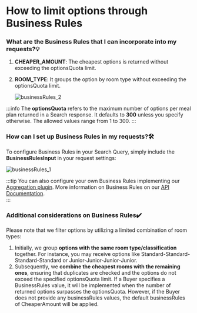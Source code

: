 ﻿---
sidebar_position: 3
---

# How to limit options through Business Rules

### What are the Business Rules that I can incorporate into my requests?💡
1. **CHEAPER_AMOUNT**: The cheapest options is returned without exceeding the optionsQuota limit.
1. **ROOM_TYPE**: It groups the option by room type without exceeding the optionsQuota limit.

	![businessRules_2](https://storage.travelgate.com/kbase/businessRules_2.jpg)

:::info
The **optionsQuota** refers to the maximum number of options per meal plan returned in a Search response. It defaults to **300** unless you specify otherwise. The allowed values range from 1 to 300.
:::

### How can I set up Business Rules in my requests?🛠️
To configure Business Rules in your Search Query, simply include the **BusinessRulesInput** in your request settings:
 
![businessRules_1](https://storage.travelgate.com/kbase/businessRules_1.jpg)

:::tip 
You can also configure your own Business Rules implementing our [Aggregation plugin](/docs/apis/for-buyers/hotel-x-pull-buyers-api/plugins/overview).  More information on Business Rules on our [API Documentation](/docs/apis/for-buyers/hotel-x-pull-buyers-api/quickstart).  
:::

### Additional considerations on Business Rules✔️
Please note that we filter options by utilizing a limited combination of room types:

1. Initially, we group **options with the same room type/classification** together. For instance, you may receive options like Standard-Standard-Standard-Standard or Junior-Junior-Junior-Junior.
1. Subsequently, we **combine the cheapest rooms with the remaining ones**, ensuring that duplicates are checked and the options do not exceed the specified optionsQuota limit.
If a Buyer specifies a BusinessRules value, it will be implemented when the number of returned options surpasses the optionsQuota. However, if the Buyer does not provide any businessRules values, the default businessRules of CheaperAmount will be applied.

 

<TipContactCustomerCare/>
